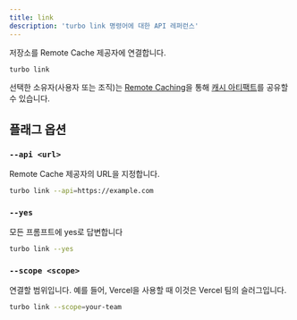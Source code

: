 ```yaml
---
title: link
description: 'turbo link 명령어에 대한 API 레퍼런스'
---
```


저장소를 Remote Cache 제공자에 연결합니다.

```bash title="Terminal"
turbo link
```

선택한 소유자(사용자 또는 조직)는 [Remote Caching](/docs/core-concepts/remote-caching)을 통해 [캐시 아티팩트](/docs/core-concepts/remote-caching)를 공유할 수 있습니다.

## 플래그 옵션

### `--api <url>`

Remote Cache 제공자의 URL을 지정합니다.

```bash title="Terminal"
turbo link --api=https://example.com
```

### `--yes`

모든 프롬프트에 yes로 답변합니다

```bash title="Terminal"
turbo link --yes
```

### `--scope <scope>`

연결할 범위입니다. 예를 들어, Vercel을 사용할 때 이것은 Vercel 팀의 슬러그입니다.

```bash title="Terminal"
turbo link --scope=your-team
```
